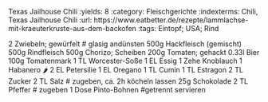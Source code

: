Texas Jailhouse Chili
:yields: 8
:category: Fleischgerichte
:indexterms: Chili, Texas Jailhouse Chili
:url: https://www.eatbetter.de/rezepte/lammlachse-mit-kraeuterkruste-aus-dem-backofen
:tags: Eintopf;    USA; Rind

2 Zwiebeln; gewürfelt
# glasig andünsten
500g   Hackfleisch (gemischt)
500g   Rindfleisch
500g   Chorizo; Scheiben
200g   Tomaten; gehackt
0.33l  Bier
100g   Tomatenmark
1 TL   Worcester-Soße
1 EL   Essig
1 Zehe Knoblauch
1      Habanero 🌶️
2 EL   Petersilie
1 EL   Oregano
1 TL   Cumin
1 TL   Estragon
2 TL   Zucker
2 TL   Salz
# zugeben, ca. 2h köcheln lassen
25g  Schokolade
2 TL Pfeffer
# zugeben
1 Dose Pinto-Bohnen
#getrennt servieren

